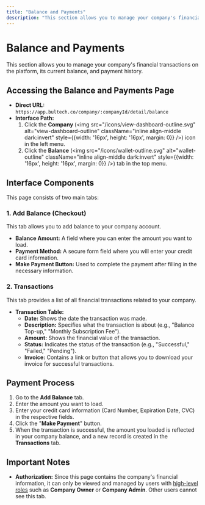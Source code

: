 ```yaml
---
title: "Balance and Payments"
description: "This section allows you to manage your company's financial transactions on the platform, its current balance, and payment history."
---
```


# Balance and Payments

This section allows you to manage your company's financial transactions on the platform, its current balance, and payment history.

## Accessing the Balance and Payments Page

- **Direct URL:** `https://app.bultech.co/company/:companyId/detail/balance`
- **Interface Path:**
  1.  Click the **Company** (<img src="/icons/view-dashboard-outline.svg" alt="view-dashboard-outline" className="inline align-middle dark:invert" style={{width: '16px', height: '16px', margin: 0}} />) icon in the left menu.
  2.  Click the **Balance** (<img src="/icons/wallet-outline.svg" alt="wallet-outline" className="inline align-middle dark:invert" style={{width: '16px', height: '16px', margin: 0}} />) tab in the top menu.

## Interface Components

This page consists of two main tabs:

### 1. Add Balance (Checkout)

This tab allows you to add balance to your company account.

- **Balance Amount:** A field where you can enter the amount you want to load.
- **Payment Method:** A secure form field where you will enter your credit card information.
- **Make Payment Button:** Used to complete the payment after filling in the necessary information.

### 2. Transactions

This tab provides a list of all financial transactions related to your company.

- **Transaction Table:**
    *   **Date:** Shows the date the transaction was made.
    *   **Description:** Specifies what the transaction is about (e.g., "Balance Top-up," "Monthly Subscription Fee").
    *   **Amount:** Shows the financial value of the transaction.
    *   **Status:** Indicates the status of the transaction (e.g., "Successful," "Failed," "Pending").
    *   **Invoice:** Contains a link or button that allows you to download your invoice for successful transactions.

## Payment Process

1.  Go to the **Add Balance** tab.
2.  Enter the amount you want to load.
3.  Enter your credit card information (Card Number, Expiration Date, CVC) in the respective fields.
4.  Click the "**Make Payment**" button.
5.  When the transaction is successful, the amount you loaded is reflected in your company balance, and a new record is created in the **Transactions** tab.

## Important Notes

- **Authorization:** Since this page contains the company's financial information, it can only be viewed and managed by users with [high-level roles](/en/platform-rules/roles-and-permissions-rbac) such as **Company Owner** or **Company Admin**. Other users cannot see this tab.

